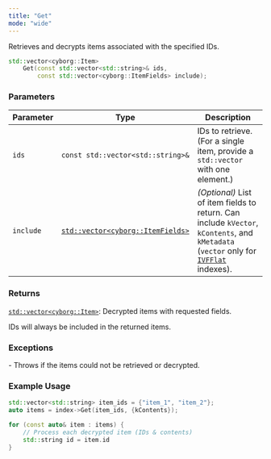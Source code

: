 ```yaml
---
title: "Get"
mode: "wide"
---
```


Retrieves and decrypts items associated with the specified IDs.

```cpp
std::vector<cyborg::Item> 
    Get(const std::vector<std::string>& ids,
        const std::vector<cyborg::ItemFields> include);
```

### Parameters

| Parameter | Type | Description |
|-------------------|--------------------|-----------------------|
| `ids` | `const std::vector<std::string>&` | IDs to retrieve. (For a single item, provide a `std::vector` with one element.)|
| `include` | [`std::vector<cyborg::ItemFields>`](../types#itemfields) | _(Optional)_ List of item fields to return. Can include `kVector`, `kContents`, and `kMetadata` (`vector` only for [`IVFFlat`](../types#IndexIVFFlat) indexes). |

### Returns

[`std::vector<cyborg::Item>`](../types#item):  Decrypted items with requested fields.

<Tip>IDs will always be included in the returned items.</Tip>

### Exceptions

<AccordionGroup>
    <Accordion title="std::runtime_exception">
        - Throws if the items could not be retrieved or decrypted.
    </Accordion>
</AccordionGroup>

### Example Usage

```cpp
std::vector<std::string> item_ids = {"item_1", "item_2"};
auto items = index->Get(item_ids, {kContents});

for (const auto& item : items) {
    // Process each decrypted item (IDs & contents)
    std::string id = item.id
}
```
